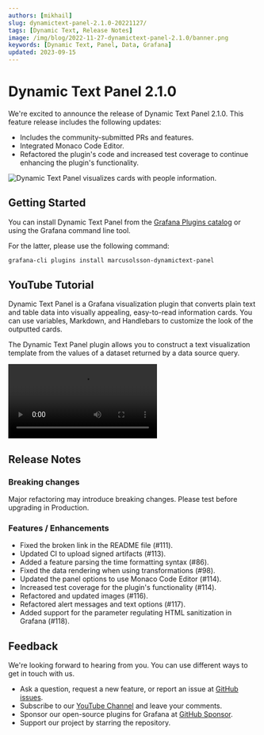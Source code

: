 ```yaml
---
authors: [mikhail]
slug: dynamictext-panel-2.1.0-20221127/
tags: [Dynamic Text, Release Notes]
image: /img/blog/2022-11-27-dynamictext-panel-2.1.0/banner.png
keywords: [Dynamic Text, Panel, Data, Grafana]
updated: 2023-09-15
---
```



# Dynamic Text Panel 2.1.0

We're excited to announce the release of Dynamic Text Panel 2.1.0. This feature release includes the following updates:

- Includes the community-submitted PRs and features.
- Integrated Monaco Code Editor.
- Refactored the plugin's code and increased test coverage to continue enhancing the plugin's functionality.

<Image
  title="Dynamic Text Panel visualizes cards with people information."
  src="/img/blog/2022-11-27-dynamictext-panel-2.1.0/panel.png"
  lazy={false}
/>

## Getting Started

You can install Dynamic Text Panel from the [Grafana Plugins catalog](https://grafana.com/grafana/plugins/marcusolsson-dynamictext-panel/) or using the Grafana command line tool.

For the latter, please use the following command:

```bash
grafana-cli plugins install marcusolsson-dynamictext-panel
```

## YouTube Tutorial

Dynamic Text Panel is a Grafana visualization plugin that converts plain text and table data into visually appealing, easy-to-read information cards. You can use variables, Markdown, and Handlebars to customize the look of the outputted cards.

The Dynamic Text Panel plugin allows you to construct a text visualization template from the values of a dataset returned by a data source query.

<Video
  src="https://www.youtube.com/embed/MpNZ4Yl-p0U"
  title="Markdown, HTML and Handlebars to transform data visualizations."
/>

## Release Notes

### Breaking changes

Major refactoring may introduce breaking changes. Please test before upgrading in Production.

### Features / Enhancements

- Fixed the broken link in the README file (#111).
- Updated CI to upload signed artifacts (#113).
- Added a feature parsing the time formatting syntax (#86).
- Fixed the data rendering when using transformations (#98).
- Updated the panel options to use Monaco Code Editor (#114).
- Increased test coverage for the plugin's functionality (#114).
- Refactored and updated images (#116).
- Refactored alert messages and text options (#117).
- Added support for the parameter regulating HTML sanitization in Grafana (#118).

## Feedback

We're looking forward to hearing from you. You can use different ways to get in touch with us.

- Ask a question, request a new feature, or report an issue at [GitHub issues](https://github.com/volkovlabs/volkovlabs-dynamictext-panel/issues/new/choose).
- Subscribe to our [YouTube Channel](https://www.youtube.com/@volkovlabs) and leave your comments.
- Sponsor our open-source plugins for Grafana at [GitHub Sponsor](https://github.com/sponsors/VolkovLabs).
- Support our project by starring the repository.
